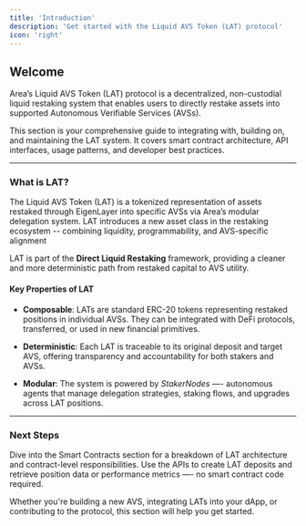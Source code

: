 ```yaml
---
title: 'Introduction'
description: 'Get started with the Liquid AVS Token (LAT) protocol'
icon: 'right'
---
```


## Welcome

Area’s Liquid AVS Token (LAT) protocol is a decentralized, non-custodial liquid restaking system that enables users to directly restake assets into supported Autonomous Verifiable Services (AVSs).

This section is your comprehensive guide to integrating with, building on, and maintaining the LAT system. It covers smart contract architecture, API interfaces, usage patterns, and developer best practices.

---

### What is LAT?

The Liquid AVS Token (LAT) is a tokenized representation of assets restaked through EigenLayer into specific AVSs via Area’s modular delegation system. LAT introduces a new asset class in the restaking ecosystem -- combining liquidity, programmability, and AVS-specific alignment

LAT is part of the **Direct Liquid Restaking** framework, providing a cleaner and more deterministic path from restaked capital to AVS utility.

#### Key Properties of LAT

- **Composable**: LATs are standard ERC-20 tokens representing restaked positions in individual AVSs. They can be integrated with DeFi protocols, transferred, or used in new financial primitives.

- **Deterministic**: Each LAT is traceable to its original deposit and target AVS, offering transparency and accountability for both stakers and AVSs.

- **Modular**: The system is powered by *StakerNodes* —- autonomous agents that manage delegation strategies, staking flows, and upgrades across LAT positions.

---

### Next Steps

<CardGroup cols={2}>
<Card title='Explore the Contracts' icon='file-contract' href='/lat/introduction'>
    Dive into the Smart Contracts section for a breakdown of LAT architecture and contract-level responsibilities.
</Card>

<Card title='Use the APIs' icon='webhook' href='/api-reference/introduction'>
    Use the APIs to create LAT deposits and retrieve position data or performance metrics —- no smart contract code required.
</Card>
</CardGroup>

Whether you're building a new AVS, integrating LATs into your dApp, or contributing to the protocol, this section will help you get started.
